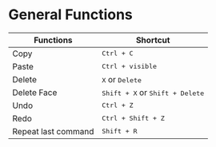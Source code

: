 # General Functions

| Functions                    | Shortcut                                      |
| ---------------------------- | --------------------------------------------- |
| Copy                         | <kbd>Ctrl + C</kbd>                             |
| Paste                        | <kbd>Ctrl + visible</kbd>                       |
| Delete                       | <kbd>X</kbd> or <kbd>Delete</kbd>             |
| Delete Face                  | <kbd>Shift + X</kbd> or <kbd>Shift + Delete</kbd> |
| Undo                         | <kbd>Ctrl + Z</kbd>                             |
| Redo                         | <kbd>Ctrl + Shift + Z</kbd>                       |
| Repeat last command          | <kbd>Shift + R</kbd>                            |
